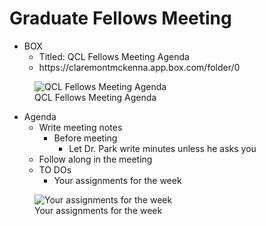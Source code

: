# Graduate Fellows Meeting
* BOX  
    -	Titled: QCL Fellows Meeting Agenda  
    -	https://claremontmckenna.app.box.com/folder/0  
    
![QCL Fellows Meeting Agenda](https://raw.githubusercontent.com/CMC-QCL/fellow-handbook/main/Images/Picture2.png?token=GHSAT0AAAAAABQHYZSEQDK54EPONUMMGKSUYR2TXCQ)

-	Agenda  
    -	Write meeting notes  
        - Before meeting  
          - Let Dr. Park write minutes unless he asks you  
    -	Follow along in the meeting  
    -	TO DOs  
        -	Your assignments for the week  

![Your assignments for the week](https://raw.githubusercontent.com/CMC-QCL/fellow-handbook/main/Images/Picture3.png?token=GHSAT0AAAAAABQHYZSEVEDCJCUX63ECFNBCYR2TYKQ)
